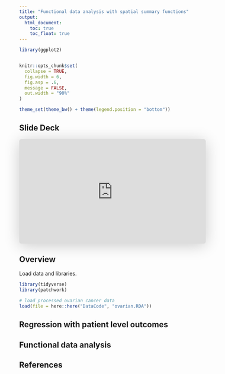 ```yaml
---
title: "Functional data analysis with spatial summary functions"
output:
  html_document: 
    toc: true
    toc_float: true
---   
```


```r
library(ggplot2)


knitr::opts_chunk$set(
  collapse = TRUE,
  fig.width = 6,
  fig.asp = .6,
  message = FALSE,
  out.width = "90%"
)

theme_set(theme_bw() + theme(legend.position = "bottom"))
```




## Slide Deck

<iframe class="speakerdeck-iframe" frameborder="0" src="https://speakerdeck.com/player/19588e79e83146a8bc844ed2f335c79e" title="MI_intro" allowfullscreen="true" style="border: 0px; background: padding-box padding-box rgba(0, 0, 0, 0.1); margin: 0px; padding: 0px; border-radius: 6px; box-shadow: rgba(0, 0, 0, 0.2) 0px 5px 40px; width: 100%; height: auto; aspect-ratio: 560 / 314;" data-ratio="1.78343949044586"></iframe>

## Overview

Load data and libraries.

```r
library(tidyverse)
library(patchwork)

# load processed ovarian cancer data
load(file = here::here("DataCode", "ovarian.RDA"))
```

## Regression with patient level outcomes

## Functional data analysis
## References